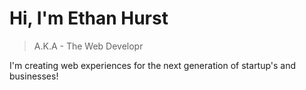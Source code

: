 # Hi, I'm Ethan Hurst
> A.K.A - The Web Developr

I'm creating web experiences for the next generation of startup's and businesses!
